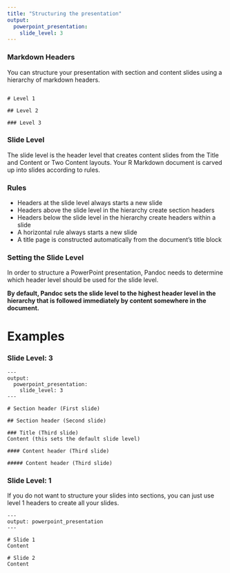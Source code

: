 ```yaml
---
title: "Structuring the presentation"
output: 
  powerpoint_presentation:
    slide_level: 3
---
```


### Markdown Headers

You can structure your presentation with section and content slides using a hierarchy of markdown headers. 

```

# Level 1

## Level 2

### Level 3

```

### Slide Level

The slide level is the header level that creates content slides from the Title and Content or Two Content layouts. Your R Markdown document is carved up into slides according to rules.

### Rules

* Headers at the slide level always starts a new slide
* Headers above the slide level in the hierarchy create section headers
* Headers below the slide level in the hierarchy create headers within a slide
* A horizontal rule always starts a new slide
* A title page is constructed automatically from the document’s title block

### Setting the Slide Level

In order to structure a PowerPoint presentation, Pandoc needs to determine which header level should be used for the slide level. 

**By default, Pandoc sets the slide level to the highest header level in the hierarchy that is followed immediately by content somewhere in the document.**

# Examples

### Slide Level: 3

```
---
output:
  powerpoint_presentation:
    slide_level: 3
---

# Section header (First slide)

## Section header (Second slide)

### Title (Third slide)
Content (this sets the default slide level)

#### Content header (Third slide)

##### Content header (Third slide)
```

### Slide Level: 1

If you do not want to structure your slides into sections, you can just use level 1 headers to create all your slides.

```
---
output: powerpoint_presentation
---

# Slide 1
Content

# Slide 2
Content
```
